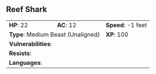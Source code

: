 ## Reef Shark {#monster-reef-shark}

```{=html}
<table class="table table-striped">
    <tbody>
        <tr>                    
            <td><b>HP</b>: 22</td>
            <td><b>AC</b>: 12</td>
            <td><b>Speed</b>: -1 feet</td>
        </tr>
        <tr>
            <td colspan="2"><b>Type</b>: Medium Beast (Unaligned)</td>
            <td><b>XP</b>: 100</td>
        </tr>
        <tr>
            <td colspan="3"><b>Vulnerabilities</b>: </td>
        </tr>
        <tr>
            <td colspan="3"><b>Resists</b>: </td>
        </tr>
        <tr>
            <td colspan="3"><b>Languages</b>: </td>
        </tr>
    </tbody>
</table>
```